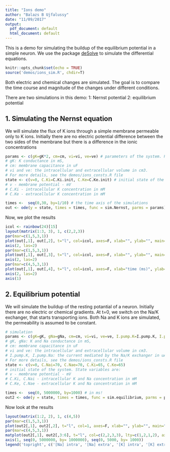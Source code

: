 ```yaml
---
title: "Ions demo"
author: "Balazs B Ujfalussy"
date: "11/09/2017"
output:
  pdf_document: default
  html_document: default
---
```


This is a demo for simulating the buildup of the equilibrium potential in a simple neuron. We use the package [deSolve](http://desolve.r-forge.r-project.org) to simulate the differential equations.

```r
knitr::opts_chunk$set(echo = TRUE)
source('demos/ions_sim.R', chdir=T)
```

Both electric and chemical changes are simulated. The goal is to compare the time course and magnitude of the changes under different conditions.

There are two simulations in this demo:
1: Nernst potential
2: equilibrium potential


## 1. Simulating the Nernst equation

We will simulate the flux of K ions through a simple membrane permeable only to K ions.
Initially there are no electric potential difference between the two sides of the membrane but there is a difference in the ionic concentrations


```r
params <- c(gK=gK*2, cm=cm, vi=vi, ve=ve) # parameters of the system. Parameters are: 
# gK: K conductance in mS, 
# cm: membrane capacitance in uF
# vi and ve: the intracellular and extracellular volume in cm3. 
# For more details, see the demos/ions_consts.R file
state <- c(v=0, C.Ki=C.Ki.init, C.Ke=C.Ke.init) # initial state of the system. State variables are:
# v - membrane potential - mV
# C.Ki - intracellular K concentration in mM
# C.Ke - extracellular K concentration in mM

times <-  seq(0,30, by=1/10) # the time axis of the simulations
out <- ode(y = state, times = times, func = sim.Nernst, parms = params) # the function ode solves the system of differential equations
```


Now, we plot the results

```r

icol <- rainbow(24)[15]
layout(matrix(1:3, 3), 1, c(2,2,3))
par(mar=c(1,5,3,1))
plot(out[,1], out[,2], t="l", col=icol, axes=F, xlab="", ylab="", main="membrane potential (mV)")
axis(2, las=2)
par(mar=c(1,5,3,1))
plot(out[,1], out[,3], t="l", col=icol, axes=F, xlab="", ylab="", main="[K]-intra (mM)")
axis(2, las=2)
par(mar=c(4,5,3,1))
plot(out[,1], out[,4], t="l", col=icol, axes=F, xlab="time (ms)", ylab="", main="[K]-extra (mM)")
axis(2, las=2)
axis(1)
```

## 2. Equilibrium potential

We will simulate the buildup of the resting potantial of a neuron. Initially there are no electric or chemical gradients. At t=0, we switch on the Na/K exchanger, that starts transporting ions. Both Na and K ions are simulated, the permeability is assumed to be constant.

```r
# simulation
params <- c(gK=gK, gNa=gNa, cm=cm, vi=vi, ve=ve, I.pump.K=I.pump.K, I.pump.Na=I.pump.Na)# simulation parameters.
# gK, gNa: K and Na conductance in mS, 
# cm: membrane capacitance in uF
# vi and ve: the intracellular and extracellular volume in cm3. 
# I.pump.K, I.pump.Na: the current mediated by the Na/K exchanger in uA
# For more details, see the demos/ions_consts.R file
state <- c(v=0, C.Nai=70, C.Nae=70, C.Ki=65, C.Ke=65)
# initial state of the system. State variables are:
# v - membrane potential - mV
# C.Ki, C.Nai - intracellular K and Na concentration in mM
# C.Ke, C.Nae - extracellular K and Na concentration in mM

times <-  seq(0, 5000000, by=1000) # in ms!
out2 <- ode(y = state, times = times, func = sim.equilibrium, parms = params)
```

Now look at the results

```r
layout(matrix(1:2, 2), 1, c(4,5))
par(mar=c(1,5,3,1))
plot(out2[,1], out2[,2], t="l", col=1, axes=F, xlab="", ylab="", main="membrane potential (mV)"); axis(2, las=2)
par(mar=c(4,5,3,1))
matplot(out2[,1], out2[,3:6], t="l", col=c(2,2,3,3), lty=c(1,2,1,2), axes=F, xlab="time (s)", ylab="", main="ion concentrations (mM)"); axis(2, las=2)
axis(1, seq(0, 5000000, by= 1000000), seq(0, 5000, by= 1000))
legend('topright', c('[Na] intra', '[Na] extra', '[K] intra', '[K] extra'), col=c(2,2,3,3), lty=c(1,2,1,2), bg=grey(1, alpha=0.75))
```



